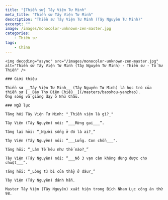 ```yaml
---
title: "[Thiền sư] Tây Viện Tư Minh"
meta_title: "Thiền sư Tây Viện Tư Minh"
description: "Thiền sư Tây Viện Tư Minh (Tây Nguyên Tư Minh)"
excerpt: ""
image: /images/monocolor-unknown-zen-master.jpg
categories:
    - Thiền sư
tags:
    - China
---
```


<div className="grid xl:grid-cols-8 lg:grid-cols-8 md:grid-cols-2 sm:grid-cols-2 xs:grid-cols-1 gap-8 bg-body dark:bg-darkmode-body">

  <div className="lg:col-span-3 md:col-span-1">

    <img decoding="async" src="/images/monocolor-unknown-zen-master.jpg" alt="Thiền sư Tây Viện Tư Minh (Tây Nguyên Tư Minh) - Thiền sư - Tổ Sư Thiền" />

    ### Giới thiệu

    Thiền sư __Tây Viện Tư Minh__ (Tây Nguyên Tư Minh) là học trò của thiền sư [__Bảo Thọ Diên Chiểu__](/masters/baoshou-yanzhao).
    Ông sống và giảng dạy ở Nhữ Châu.

  </div>

  <div className="lg:col-span-5 md:col-span-1">

    ### Ngữ lục

    Tăng hỏi Tây Viện Tư Minh: "_Thiền viện là gì?_"

    Tây Viện (Tây Nguyên) nói: “___Rừng gai___”.

    Tăng lại hỏi: “_Người sống ở đó là ai?_”

    Tây Viện (Tây Nguyên) nói: “___Lửng. Con chồn___".

    Tăng hỏi: “_Lâm Tế kêu như thế nào?_”

    Tây Viện (Tây Nguyên) nói: “___Nỏ 3 vạn cân không dùng được cho chuột___”.

    Tăng hỏi: “_Lòng từ bi của thầy ở đâu?_”

    Tây Viện (Tây Nguyên) đánh hắn.

    Master Tây Viện (Tây Nguyên) xuất hiện trong Bích Nham Lục công án thứ 98.

  </div>

</div>
